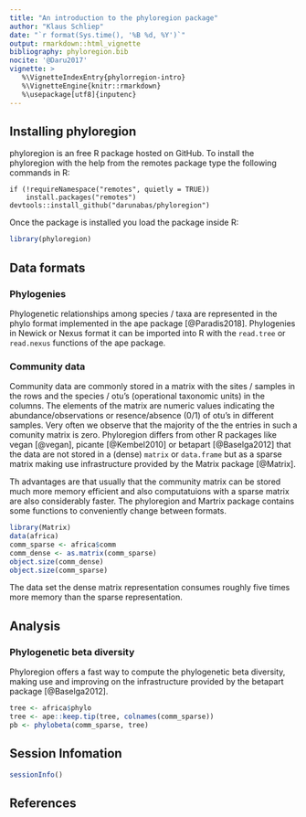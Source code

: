 ```yaml
---
title: "An introduction to the phyloregion package"
author: "Klaus Schliep"
date: "`r format(Sys.time(), '%B %d, %Y')`"
output: rmarkdown::html_vignette
bibliography: phyloregion.bib
nocite: '@Daru2017'
vignette: >
   %\VignetteIndexEntry{phylorregion-intro}
   %\VignetteEngine{knitr::rmarkdown}
   %\usepackage[utf8]{inputenc}   
---
```




## Installing phyloregion


phyloregion is an free R package hosted on GitHub. To install the phyloregion 
with the help from the remotes package type the following commands in R: 
```
if (!requireNamespace("remotes", quietly = TRUE)) 
    install.packages("remotes") 
devtools::install_github("darunabas/phyloregion")
```
Once the package is installed you load the package inside R:
```r
library(phyloregion)
```

## Data formats

### Phylogenies
Phylogenetic relationships among species / taxa are represented in the phylo 
format implemented in the ape package [@Paradis2018]. Phylogenies in Newick or 
Nexus format it can be imported into R with the `read.tree` or `read.nexus` 
functions of the ape package.



### Community data

Community data are commonly stored in a matrix with the sites / samples in the 
rows and the species / otu's (operational taxonomic units) in the columns. The 
elements of the matrix are numeric values indicating the abundance/observations 
or resence/absence (0/1) of otu's in different samples. Very often we observe 
that the majority of the the entries in such a comunity matrix is zero. 
Phyloregion differs from other R packages like vegan [@vegan], picante 
[@Kembel2010] or betapart [@Baselga2012] that the data are not stored in a 
(dense) `matrix` or `data.frame` but as a sparse matrix making use 
infrastructure provided by the Matrix package [@Matrix]. 

Th advantages are that usually that the community matrix can be stored much more 
memory efficient and also computatuions with a sparse matrix are also 
considerably faster. The phyloregion and Martrix package contains some functions 
to conveniently change between formats. 
```r
library(Matrix) 
data(africa)
comm_sparse <- africa$comm
comm_dense <- as.matrix(comm_sparse) 
object.size(comm_dense)
object.size(comm_sparse)
```
The data set the dense matrix representation consumes roughly five times more 
memory than the sparse representation. 

## Analysis

### Phylogenetic beta diversity

Phyloregion offers a fast way to compute the phylogenetic beta diversity, making 
use and improving on the infrastructure provided by the betapart package 
[@Baselga2012].  
```r
tree <- africa$phylo
tree <- ape::keep.tip(tree, colnames(comm_sparse))
pb <- phylobeta(comm_sparse, tree)
```


## Session Infomation
```r
sessionInfo()
```

## References



